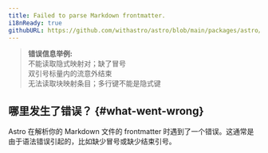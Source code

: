```yaml
---
title: Failed to parse Markdown frontmatter.
i18nReady: true
githubURL: https://github.com/withastro/astro/blob/main/packages/astro/src/core/errors/errors-data.ts
---
```


> **错误信息举例:**<br/>
不能读取隐式映射对；缺了冒号<br/>
双引号标量内的流意外结束<br/>
无法读取块映射条目；多行键不能是隐式键

## 哪里发生了错误？ \{#what-went-wrong\}

Astro 在解析你的 Markdown 文件的 frontmatter 时遇到了一个错误。这通常是由于语法错误引起的，比如缺少冒号或缺少结束引号。
